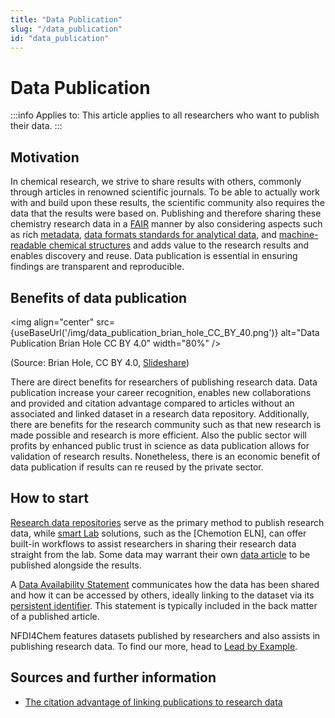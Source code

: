 ```yaml
---
title: "Data Publication"
slug: "/data_publication"
id: "data_publication"
---
```



# Data Publication

:::info Applies to:
This article applies to all researchers who want to publish their data.
:::

## Motivation

In chemical research, we strive to share results with others, commonly through articles in renowned scientific journals. To be able to actually work with and build upon these results, the scientific community also requires the data that the results were based on. Publishing and therefore sharing these chemistry research data in a [FAIR](/docs/fair) manner by also considering aspects such as rich [metadata](/docs/metadata), [data formats standards for analytical data](/docs/format_standards), and [machine-readable chemical structures](/docs/machine-readable_chemical_structures) and  adds value to the research results and enables discovery and reuse. Data publication is essential in ensuring findings are transparent and reproducible.

## Benefits of data publication

<img align="center" src={useBaseUrl('/img/data_publication_brian_hole_CC_BY_40.png')} alt="Data Publication Brian Hole CC BY 4.0" width="80%" />

(Source: Brian Hole, CC BY 4.0, [Slideshare](https://www.slideshare.net/brianhole/the-journal-of-open-archaeology-data-and-prime-incentivising-open-data-archiving))

There are direct benefits for researchers of publishing research data. Data publication increase your career recognition, enables new collaborations and provided and citation advantage compared to articles without an associated and linked dataset in a research data repository. Additionally, there are benefits for the research community such as that new research is made possible and research is more efficient. Also the public sector will profits by enhanced public trust in science as data publication allows for validation of research results. Nonetheless, there is an economic benefit of data publication if results can re reused by the private sector.

## How to start

[Research data repositories](/docs/repositories) serve as the primary method to publish research data, while [smart Lab](/docs/smartlab) solutions, such as the [Chemotion ELN], can offer built-in workflows to assist researchers in sharing their research data straight from the lab. <!-- or: straight from the ELN? --> Some data may warrant their own [data article](/docs/data_articles) to be published alongside the results. 

A [Data Availability Statement](/docs/data_availability_statement) communicates how the data has been shared and how it can be accessed by others, ideally linking to the dataset via its [persistent identifier](/docs/identifiers). <!-- leave out "ideally"?--> This statement is typically included in the back matter of a published article. <!-- include more information on linking datasets to published artciles onc we have best practice examples (De Gruyter pilot)-->

NFDI4Chem features datasets published by researchers and also assists in publishing research data. To find our more, head to [Lead by Example](/docs/lbe-intro).

## Sources and further information

- [The citation advantage of linking publications to research data](https://doi.org/10.1371/journal.pone.0230416)